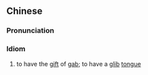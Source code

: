 {{also|能说会道}}
==Chinese==
{{zh-forms|s=能说会道}}

===Pronunciation===
{{zh-pron
|m=néngshuōhuìdào
|cat=id
}}

===Idiom===
{{zh-idiom}}

# to have the [[gift]] of [[gab]]; to have a [[glib]] [[tongue]]